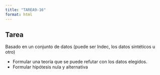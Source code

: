 ```yaml
---
title: "TAREA9-16"
format: html
---
```


## Tarea

Basado en un conjunto de datos (puede ser Indec, los datos sintéticos u otro)

* Formular una teoría que se puede refutar con los datos elegidos.
* Formular hipótesis nula y alternativa
